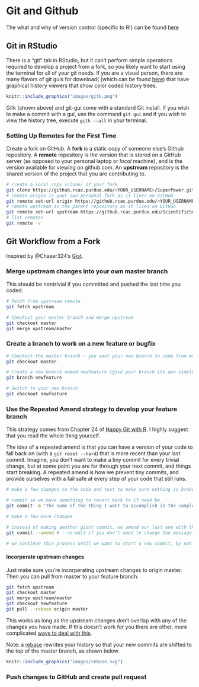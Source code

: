 # Git and Github {#git}

The what and why of version control (specific to R!) can be found [here](https://happygitwithr.com/)


## Git in RStudio

There is a "git" tab in RStudio, but it can't perform simple operations required to develop a project from a fork, so you likely want to start using the terminal for all of your git needs. If you are a visual person,  there are many flavors of git guis for download( (which can be found [here](https://git-scm.com/downloads/guis)) that have graphical history viewers that show color coded history trees. 

```r
knitr::include_graphics("images/gitk.png")
```

Gitk (shown above) and git-gui come with a standard Git install. If you wish to make a commit with a gui, use the command `git gui` and if you wish to view the history tree, execute `gitk --all` in your terminal.


### Setting Up Remotes for the First Time
Create a fork on GitHub. A **fork** is a static copy of someone else's Github repository. A **remote** repository is the version that is stored on a GitHub server (as opposed to your personal laptop or *local* machine), and is the version available for viewing on github.com. An **upstream** repository is the shared version of the project that you are contributing to.

```bash
# create a local copy (clone) of your fork
git clone https://github.rcac.purdue.edu/<YOUR_USERNAME>/SuperPower.git
# remote origin is your own personal fork as it lives on GitHub
git remote set-url origin https://github.rcac.purdue.edu/<YOUR_USERNAME>/SuperPower.git
# remote upstream is the parent repository as it lives on GitHub
git remote set-url upstream https://github.rcac.purdue.edu/ScientificSolutions/SuperPower.git
# list remotes
git remote -v

```

## Git Workflow from a Fork

Inspired by \@Chaser324's [Gist](https://gist.github.com/Chaser324/ce0505fbed06b947d962).

### Merge upstream changes into your own master branch

This should be nontrivial if you committed and pushed the last time you coded.

```bash
# Fetch from upstream remote
git fetch upstream

# Checkout your master branch and merge upstream
git checkout master
git merge upstream/master
```

### Create a branch to work on a new feature or bugfix

```bash
# Checkout the master branch - you want your new branch to come from master
git checkout master

# Create a new branch named newfeature (give your branch its own simple informative name)
git branch newfeature

# Switch to your new branch
git checkout newfeature
```
### Use the Repeated Amend strategy to develop your feature branch

This strategy comes from Chapter 24 of [Happy Git with R](https://happygitwithr.com/repeated-amend.html). I highly suggest that you read the whole thing yourself.

The idea of a repeated amend is that you can have a version of your code to fall back on (with a `git reset --hard`) that is more recent than your last commit. Imagine, you don't want to make a tiny commit for every trivial change, but at some point you are far through your next commit, and things start breaking. A repeated amend is how we prevent tiny commits, and provide ourselves with a fail safe at every step of your code that still runs.

```bash
# make a few changes to the code and test to make sure nothing is broken

# commit so we have something to revert back to if need be
git commit -m "The name of the thing I want to accomplish in the completed commit"

# make a few more changes

# instead of making another giant commit, we amend our last one with the new changes
git commit --amend # --no-edit if you don't need to change the message

# we continue this process until we want to start a new commit, by not using --amend
```

#### Incorperate upstream changes

Just make sure you're incorperating upstream changes to origin master. Then you can pull from master to your feature branch. 
```bash
git fetch upstream
git checkout master
git merge upstream/master
git checkout newfeature
git pull --rebase origin master
```
This works as long as the upstream changes don't overlap with any of the changes you have made. If this doesn't work for you there are other, more complicated [ways to deal with this](https://happygitwithr.com/pull-tricky.html).

Note: a [rebase](https://www.atlassian.com/git/tutorials/rewriting-history/git-rebase) rewrites your history so that your new commits are shifted to the top of the master branch, as shown below.

```r
knitr::include_graphics("images/rebase.svg")
```

### Push changes to GitHub and create pull request





